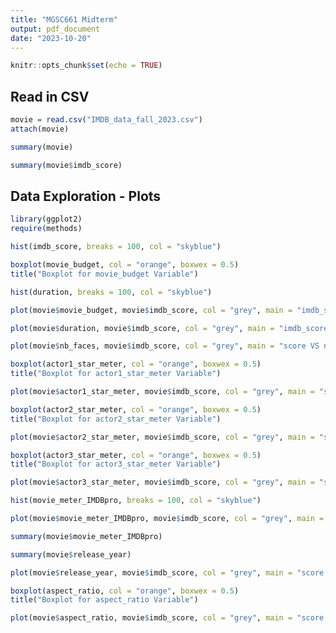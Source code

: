 ```yaml
---
title: "MGSC661 Midterm"
output: pdf_document
date: "2023-10-20"
---
```


```r
knitr::opts_chunk$set(echo = TRUE)
```

## Read in CSV

```r
movie = read.csv("IMDB_data_fall_2023.csv")
attach(movie)
```

```r
summary(movie)
```

```r
summary(movie$imdb_score)
```

## Data Exploration - Plots

```r
library(ggplot2)
require(methods)
```

```r
hist(imdb_score, breaks = 100, col = "skyblue")
```

```r
boxplot(movie_budget, col = "orange", boxwex = 0.5)
title("Boxplot for movie_budget Variable")
```
```r
hist(duration, breaks = 100, col = "skyblue")
```
```r
plot(movie$movie_budget, movie$imdb_score, col = "grey", main = "imdb_score VS budget", xlab = "movie_budget", ylab = "imdb_score")
```
```r
plot(movie$duration, movie$imdb_score, col = "grey", main = "imdb_score VS duration", xlab = "duration", ylab = "imdb_score")
```
```r
plot(movie$nb_faces, movie$imdb_score, col = "grey", main = "score VS nb_faces", xlab = "nb_faces", ylab = "imdb_score")
```

```r
boxplot(actor1_star_meter, col = "orange", boxwex = 0.5)
title("Boxplot for actor1_star_meter Variable")
```
```r
plot(movie$actor1_star_meter, movie$imdb_score, col = "grey", main = "score VS actor1_star_meter", xlab = "actor1_star_meter", ylab = "imdb_score")
```
```r
boxplot(actor2_star_meter, col = "orange", boxwex = 0.5)
title("Boxplot for actor2_star_meter Variable")
```

```r
plot(movie$actor2_star_meter, movie$imdb_score, col = "grey", main = "score VS actor2_star_meter", xlab = "actor2_star_meter", ylab = "imdb_score")
```
```r
boxplot(actor3_star_meter, col = "orange", boxwex = 0.5)
title("Boxplot for actor3_star_meter Variable")
```
```r
plot(movie$actor3_star_meter, movie$imdb_score, col = "grey", main = "score VS actor3_star_meter", xlab = "actor3_star_meter", ylab = "imdb_score")
```
```r
hist(movie_meter_IMDBpro, breaks = 100, col = "skyblue")
```

```r
plot(movie$movie_meter_IMDBpro, movie$imdb_score, col = "grey", main = "score VS movie_meter_IMDBpro", xlab = "movie_meter_IMDBpro", ylab = "imdb_score")
```
```r
summary(movie$movie_meter_IMDBpro)
```

```r
summary(movie$release_year)
```

```r
plot(movie$release_year, movie$imdb_score, col = "grey", main = "score VS release_year", xlab = "release_year", ylab = "imdb_score")
```

```r
boxplot(aspect_ratio, col = "orange", boxwex = 0.5)
title("Boxplot for aspect_ratio Variable")
```

```r
plot(movie$aspect_ratio, movie$imdb_score, col = "grey", main = "score VS aspect_ratio", xlab = "aspect_ratio", ylab = "imdb_score")
```




